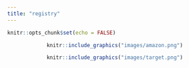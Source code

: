 ```yaml
---
title: "registry"
---
```


```r
knitr::opts_chunk$set(echo = FALSE)
```

<center>

::: {.floatting}

<a href = "https://www.amazon.com/wedding/share/jina_leslie">
```r
knitr::include_graphics("images/amazon.png") 
```
:::
</a>


::: {.floatting}

<a href = "https://www.target.com/gift-registry/gift/jina-leslie4">
```r
knitr::include_graphics("images/target.png") 
```
:::
</a>



</center>